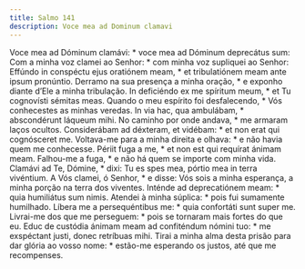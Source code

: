 ```yaml
---
title: Salmo 141
description: Voce mea ad Dominum clamavi
---
```


<div class="side-by-side not-content">
  <span>
    Voce mea ad Dóminum clamávi: * voce mea ad Dóminum deprecátus sum:
  </span>
  <span>
    Com a minha voz clamei ao Senhor: * com minha voz supliquei ao Senhor:
  </span>
  <span>
    Effúndo in conspéctu ejus oratiónem meam, * et tribulatiónem meam ante ipsum
    pronúntio.
  </span>
  <span>
    Derramo na sua presença a minha oração, * e exponho diante d’Ele a minha
    tribulação.
  </span>
  <span>
    In deficiéndo ex me spíritum meum, * et Tu cognovísti sémitas meas.
  </span>
  <span>
    Quando o meu espírito foi desfalecendo, * Vós conhecestes as minhas veredas.
  </span>
  <span>
    In via hac, qua ambulábam, * abscondérunt láqueum mihi.
  </span>
  <span>
    No caminho por onde andava, * me armaram laços ocultos.
  </span>
  <span>
    Considerábam ad déxteram, et vidébam: * et non erat qui cognósceret me.
  </span>
  <span>
    Voltava-me para a minha direita e olhava: * e não havia quem me conhecesse.
  </span>
  <span>
    Périit fuga a me, * et non est qui requírat ánimam meam.
  </span>
  <span>
    Falhou-me a fuga, * e não há quem se importe com minha vida.
  </span>
  <span>
    Clamávi ad Te, Dómine, * dixi: Tu es spes mea, pórtio mea in terra
    vivéntium.
  </span>
  <span>
    A Vós clamei, ó Senhor, * e disse: Vós sois a minha esperança, a minha
    porção na terra dos viventes.
  </span>
  <span>
    Inténde ad deprecatiónem meam: * quia humiliátus sum nimis.
  </span>
  <span>
    Atendei à minha súplica: * pois fui sumamente humilhado.
  </span>
  <span>
    Líbera me a persequéntibus me: * quia confortáti sunt super me.
  </span>
  <span>
    Livrai-me dos que me perseguem: * pois se tornaram mais fortes do que eu.
  </span>
  <span>
    Educ de custódia ánimam meam ad confiténdum nómini tuo: * me exspéctant
    justi, donec retríbuas mihi.
  </span>
  <span>
    Tirai a minha alma desta prisão para dar glória ao vosso nome: * estão-me
    esperando os justos, até que me recompenses.
  </span>
</div>
